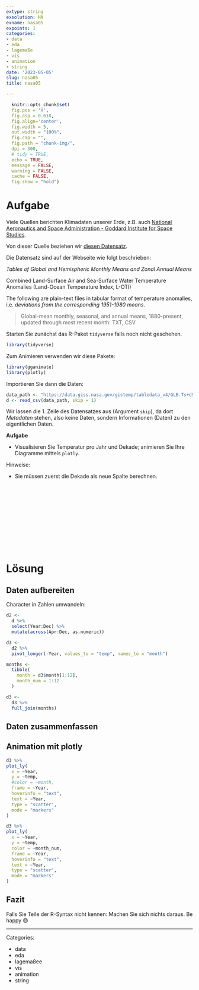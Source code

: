 ```yaml
---
extype: string
exsolution: NA
exname: nasa05
expoints: 1
categories:
- data
- eda
- lagemaße
- vis
- animation
- string
date: '2023-05-05'
slug: nasa05
title: nasa05

---
```




```r
  knitr::opts_chunk$set(
  fig.pos = 'H',
  fig.asp = 0.618,
  fig.align='center',
  fig.width = 5,
  out.width = "100%",
  fig.cap = "", 
  fig.path = "chunk-img/",
  dpi = 300,
  # tidy = TRUE,
  echo = TRUE,
  message = FALSE,
  warning = FALSE,
  cache = FALSE,
  fig.show = "hold")
```




# Aufgabe


Viele Quellen berichten Klimadaten unserer Erde, z.B. auch [National Aeronautics and Space Administration - Goddard Institute for Space Studies](https://data.giss.nasa.gov/gistemp/).

Von dieser Quelle beziehen wir [diesen Datensatz](https://data.giss.nasa.gov/gistemp/tabledata_v4/GLB.Ts+dSST.csv).


Die Datensatz sind auf der Webseite wie folgt beschrieben:


*Tables of Global and Hemispheric Monthly Means and Zonal Annual Means*

Combined Land-Surface Air and Sea-Surface Water Temperature Anomalies (Land-Ocean Temperature Index, L-OTI)

The following are plain-text files in tabular format of temperature anomalies, i.e. *deviations from the corresponding 1951-1980 means*.


>   Global-mean monthly, seasonal, and annual means, 1880-present, updated through most recent month: TXT, CSV

Starten Sie zunächst das R-Paket `tidyverse` falls noch nicht geschehen.

```r
library(tidyverse)
```

Zum Animieren verwenden wir diese Pakete:

```r
library(gganimate)
library(plotly)
```


Importieren Sie dann die Daten:

```r
data_path <- "https://data.giss.nasa.gov/gistemp/tabledata_v4/GLB.Ts+dSST.csv"
d <- read_csv(data_path, skip = 1)
```

Wir lassen die 1. Zeile des Datensatzes aus (Argument `skip`), da dort *Metadaten* stehen,
also keine Daten, sondern Informationen (Daten) zu den eigentlichen Daten.


**Aufgabe**

- Visualisieren Sie Temperatur pro Jahr und Dekade; animieren Sie Ihre Diagramme mittels `plotly`. 


Hinweise:

- Sie müssen zuerst die Dekade als neue Spalte berechnen.










</br>
</br>
</br>
</br>
</br>
</br>
</br>
</br>
</br>
</br>

# Lösung

## Daten aufbereiten


Character in Zahlen umwandeln:

```r
d2 <-
  d %>% 
  select(Year:Dec) %>% 
  mutate(across(Apr:Dec, as.numeric))
```

```r
d3 <- 
  d2 %>% 
  pivot_longer(-Year, values_to = "temp", names_to = "month")
```

```r
months <-
  tibble(
    month = d3$month[1:12],
    month_num = 1:12
  )
```

```r
d3 <- 
  d3 %>% 
  full_join(months)
```



## Daten zusammenfassen






## Animation mit plotly




```r
d3 %>% 
plot_ly(
  x = ~Year,
  y = ~temp,
  #color = ~month,
  frame = ~Year,
  hoverinfo = "text",
  text = ~Year,
  type = "scatter",
  mode = "markers"
)
```





```r
d3 %>% 
plot_ly(
  x = ~Year,
  y = ~temp,
  color = ~month_num,
  frame = ~Year,
  hoverinfo = "text",
  text = ~Year,
  type = "scatter",
  mode = "markers"
)
```

## Fazit

Falls Sie Teile der R-Syntax nicht kennen: Machen Sie sich nichts daraus. Be happy 😄







---

Categories: 

- data
- eda
- lagemaßee
- vis
- animation
- string

